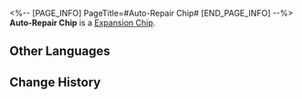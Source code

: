 <%-- [PAGE_INFO]
PageTitle=#Auto-Repair Chip#
[END_PAGE_INFO] --%>
{{Item Infobox
|id          = 250220
|image       = Item Auto-Repair Chip.png
|type        = Expansion Chip
|invCategory = 
|rarity      = 3
|effect      = 
|description = Restores a minor amount of HP after the wearer takes action. Each time this is triggered, the HP restored increases.
}}
{{Description|A game item in Aetherium Wars. Aether Spirits will gain a special enhanced ability after equipping it.}}
'''Auto-Repair Chip''' is a [[Expansion Chip]].

==Other Languages==
{{Other Languages
|en   = Auto-Repair Chip
|zhs  = 自动修复芯片
|zht  = 自動修復晶片
|ja   = チップ「自動修復」
|ko   = 자동 복구 칩
|es   = Chip de reparación automática
|fr   = Puce d'auto-réparation
|ru   = Чип автоматического ремонта
|th   = ชิปซ่อมแซมอัตโนมัติ
|vi   = Chip Tự Động Sửa
|de   = Chip: Auto-Reparatur
|id   = Auto-Repair Chip
|pt   = Chip de Conserto Automático
}}

==Change History==
{{Change History|1.4}}